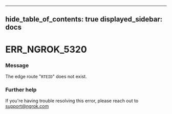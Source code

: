 

---
hide_table_of_contents: true
displayed_sidebar: docs
---


# ERR_NGROK_5320

### Message
The edge route "`RTEID`" does not exist.

<ErrorDetails />



### Further help
If you're having trouble resolving this error, please reach out to [support@ngrok.com](mailto:support@ngrok.com?subject=Help%20with%20ERR_NGROK_5320)

